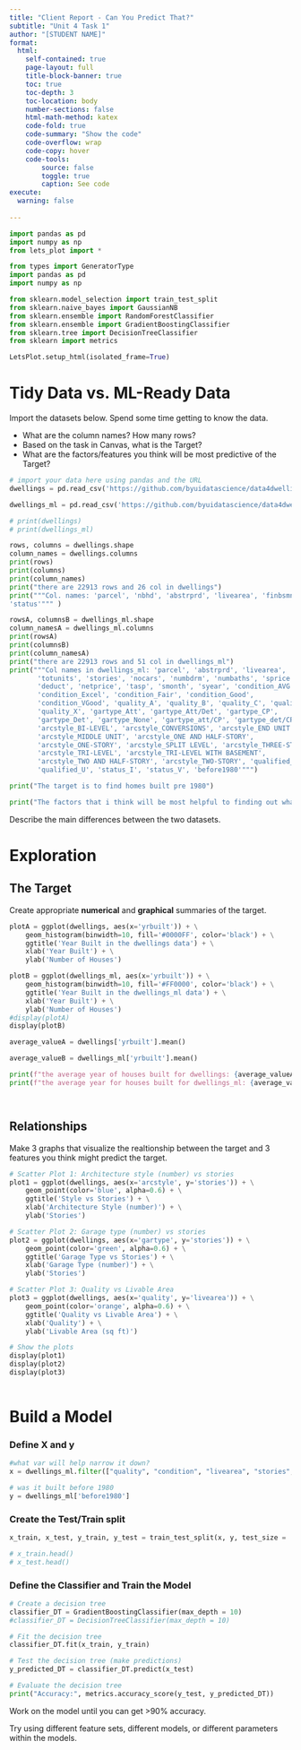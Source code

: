 ```yaml
---
title: "Client Report - Can You Predict That?"
subtitle: "Unit 4 Task 1"
author: "[STUDENT NAME]"
format:
  html:
    self-contained: true
    page-layout: full
    title-block-banner: true
    toc: true
    toc-depth: 3
    toc-location: body
    number-sections: false
    html-math-method: katex
    code-fold: true
    code-summary: "Show the code"
    code-overflow: wrap
    code-copy: hover
    code-tools:
        source: false
        toggle: true
        caption: See code
execute: 
  warning: false
    
---
```


```python
import pandas as pd 
import numpy as np
from lets_plot import *

from types import GeneratorType
import pandas as pd
import numpy as np

from sklearn.model_selection import train_test_split
from sklearn.naive_bayes import GaussianNB
from sklearn.ensemble import RandomForestClassifier
from sklearn.ensemble import GradientBoostingClassifier
from sklearn.tree import DecisionTreeClassifier
from sklearn import metrics

LetsPlot.setup_html(isolated_frame=True)
```


# Tidy Data vs. ML-Ready Data

Import the datasets below.  Spend some time getting to know the data.  

  * What are the column names? How many rows?  
  * Based on the task in Canvas, what is the Target?   
  * What are the factors/features you think will be most predictive of the Target?  

```python
# import your data here using pandas and the URL
dwellings = pd.read_csv('https://github.com/byuidatascience/data4dwellings/raw/master/data-raw/dwellings_denver/dwellings_denver.csv')

dwellings_ml = pd.read_csv('https://github.com/byuidatascience/data4dwellings/raw/master/data-raw/dwellings_ml/dwellings_ml.csv')

# print(dwellings)
# print(dwellings_ml)

rows, columns = dwellings.shape
column_names = dwellings.columns
print(rows)
print(columns)
print(column_names)
print("there are 22913 rows and 26 col in dwellings")
print("""Col. names: 'parcel', 'nbhd', 'abstrprd', 'livearea', 'finbsmnt', 'basement', 'yrbuilt', 'condition', 'quality', 'totunits', 'stories', 'gartype' 'nocars', 'xtraffic', 'floorlvl', 'numbdrm', 'numbaths', 'arcstyle', 'sprice', 'deduct', 'netprice', 'tasp', 'smonth', 'syear', 'qualified',
'status'""" )

rowsA, columnsB = dwellings_ml.shape
column_namesA = dwellings_ml.columns
print(rowsA)
print(columnsB)
print(column_namesA)
print("there are 22913 rows and 51 col in dwellings_ml")
print("""Col names in dwellings_ml: 'parcel', 'abstrprd', 'livearea', 'finbsmnt', 'basement', 'yrbuilt',
       'totunits', 'stories', 'nocars', 'numbdrm', 'numbaths', 'sprice',
       'deduct', 'netprice', 'tasp', 'smonth', 'syear', 'condition_AVG',
       'condition_Excel', 'condition_Fair', 'condition_Good',
       'condition_VGood', 'quality_A', 'quality_B', 'quality_C', 'quality_D',
       'quality_X', 'gartype_Att', 'gartype_Att/Det', 'gartype_CP',
       'gartype_Det', 'gartype_None', 'gartype_att/CP', 'gartype_det/CP',
       'arcstyle_BI-LEVEL', 'arcstyle_CONVERSIONS', 'arcstyle_END UNIT',
       'arcstyle_MIDDLE UNIT', 'arcstyle_ONE AND HALF-STORY',
       'arcstyle_ONE-STORY', 'arcstyle_SPLIT LEVEL', 'arcstyle_THREE-STORY',
       'arcstyle_TRI-LEVEL', 'arcstyle_TRI-LEVEL WITH BASEMENT',
       'arcstyle_TWO AND HALF-STORY', 'arcstyle_TWO-STORY', 'qualified_Q',
       'qualified_U', 'status_I', 'status_V', 'before1980'""")

print("The target is to find homes built pre 1980")

print("The factors that i think will be most helpful to finding out what houses were built before 1980 are: condition, arcstyle, netprice, condition_Fair and , condition_Good ")
```


Describe the main differences between the two datasets.

# Exploration

## The Target

Create appropriate **numerical** and **graphical** summaries of the target.  

```python

plotA = ggplot(dwellings, aes(x='yrbuilt')) + \
    geom_histogram(binwidth=10, fill='#0000FF', color='black') + \
    ggtitle('Year Built in the dwellings data') + \
    xlab('Year Built') + \
    ylab('Number of Houses')

plotB = ggplot(dwellings_ml, aes(x='yrbuilt')) + \
    geom_histogram(binwidth=10, fill='#FF0000', color='black') + \
    ggtitle('Year Built in the dwellings_ml data') + \
    xlab('Year Built') + \
    ylab('Number of Houses')
#display(plotA)
display(plotB)

average_valueA = dwellings['yrbuilt'].mean()

average_valueB = dwellings_ml['yrbuilt'].mean()

print(f"the average year of houses built for dwellings: {average_valueA:.0f}")
print(f"the average year for houses built for dwellings_ml: {average_valueA:.0f}")




```

## Relationships

Make 3 graphs that visualize the realtionship between the target and 3 features you think might predict the target.

```python

# Scatter Plot 1: Architecture style (number) vs stories
plot1 = ggplot(dwellings, aes(x='arcstyle', y='stories')) + \
    geom_point(color='blue', alpha=0.6) + \
    ggtitle('Style vs Stories') + \
    xlab('Architecture Style (number)') + \
    ylab('Stories')

# Scatter Plot 2: Garage type (number) vs stories
plot2 = ggplot(dwellings, aes(x='gartype', y='stories')) + \
    geom_point(color='green', alpha=0.6) + \
    ggtitle('Garage Type vs Stories') + \
    xlab('Garage Type (number)') + \
    ylab('Stories')

# Scatter Plot 3: Quality vs Livable Area
plot3 = ggplot(dwellings, aes(x='quality', y='livearea')) + \
    geom_point(color='orange', alpha=0.6) + \
    ggtitle('Quality vs Livable Area') + \
    xlab('Quality') + \
    ylab('Livable Area (sq ft)')

# Show the plots
display(plot1)
display(plot2)
display(plot3)
    
```


# Build a Model

### Define X and y

```python
#what var will help narrow it down? 
x = dwellings_ml.filter(["quality", "condition", "livearea", "stories", "arcstyle", "basement", "condition_Fair", "nocars", "numbdrm", "netprice", "numbaths", "sprice", "qualified_Q", "deduct", "finbsmnt", "abstrprd"]) 

# was it built before 1980 
y = dwellings_ml['before1980'] 
```


### Create the Test/Train split

```python

x_train, x_test, y_train, y_test = train_test_split(x, y, test_size = .2, random_state = 34)

# x_train.head()
# x_test.head()
```

### Define the Classifier and Train the Model

```python

# Create a decision tree
classifier_DT = GradientBoostingClassifier(max_depth = 10)
#classifier_DT = DecisionTreeClassifier(max_depth = 10)

# Fit the decision tree
classifier_DT.fit(x_train, y_train)

# Test the decision tree (make predictions)
y_predicted_DT = classifier_DT.predict(x_test)

# Evaluate the decision tree
print("Accuracy:", metrics.accuracy_score(y_test, y_predicted_DT))
```


Work on the model until you can get >90% accuracy.  

Try using different feature sets, different models, or different parameters within the models.  

